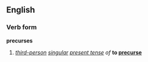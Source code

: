 ==English==
===Verb form===
'''precurses'''

#''[[third-person]] [[singular]] [[present tense]] of'' '''to [[precurse]]'''